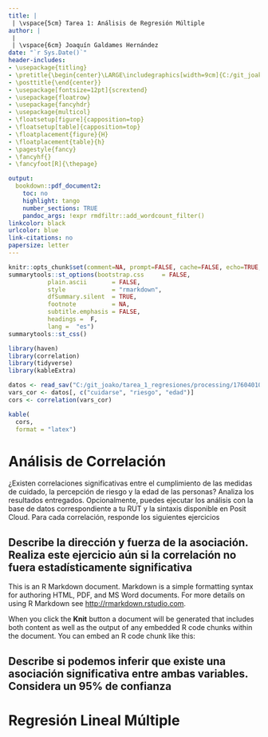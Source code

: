 ```yaml
---
title: |
 | \vspace{5cm} Tarea 1: Análisis de Regresión Múltiple
author: | 
 | 
 | \vspace{6cm} Joaquín Galdames Hernández
date: "`r Sys.Date()`"
header-includes:
- \usepackage{titling}
- \pretitle{\begin{center}\LARGE\includegraphics[width=9cm]{C:/git_joako/tarea_1_regresiones/logo_udp.png}\\[\bigskipamount]}
- \posttitle{\end{center}}
- \usepackage[fontsize=12pt]{scrextend}
- \usepackage{floatrow}
- \usepackage{fancyhdr}
- \usepackage{multicol}
- \floatsetup[figure]{capposition=top}
- \floatsetup[table]{capposition=top}
- \floatplacement{figure}{H}
- \floatplacement{table}{h}
- \pagestyle{fancy}
- \fancyhf{}
- \fancyfoot[R]{\thepage}

output: 
  bookdown::pdf_document2:
    toc: no
    highlight: tango
    number_sections: TRUE
    pandoc_args: !expr rmdfiltr::add_wordcount_filter()
linkcolor: black
urlcolor: blue
link-citations: no
papersize: letter
---
```


```{=tex}
\begin{titlingpage}
\centering
Magíster en Métodos para la Investigación Social
\end{titlingpage}
```
```{=tex}
\newpage
\setcounter{page}{2}
```
\newpage

```r
knitr::opts_chunk$set(comment=NA, prompt=FALSE, cache=FALSE, echo=TRUE, results='asis', message = F, warning = F, eval = T)
summarytools::st_options(bootstrap.css     = FALSE,
           plain.ascii       = FALSE,   
           style             = "rmarkdown",
           dfSummary.silent  = TRUE, 
           footnote          = NA,
           subtitle.emphasis = FALSE,
           headings =  F,
           lang =  "es")
summarytools::st_css()
```

```r
library(haven)
library(correlation)
library(tidyverse)
library(kableExtra)

datos <- read_sav("C:/git_joako/tarea_1_regresiones/processing/17604010.sav")
vars_cor <- datos[, c("cuidarse", "riesgo", "edad")]
cors <- correlation(vars_cor)
```
```r
kable(
  cors,
  format = "latex")
```






# Análisis de Correlación

¿Existen correlaciones significativas entre el cumplimiento de las medidas de cuidado, la percepción de riesgo y la edad de las personas? Analiza los resultados entregados. Opcionalmente, puedes ejecutar los análisis con la base de datos correspondiente a tu RUT y la sintaxis disponible en Posit Cloud. Para cada correlación, responde los siguientes ejercicios

## Describe la dirección y fuerza de la asociación. Realiza este ejercicio aún si la correlación no fuera estadísticamente significativa

This is an R Markdown document. Markdown is a simple formatting syntax for authoring HTML, PDF, and MS Word documents. For more details on using R Markdown see <http://rmarkdown.rstudio.com>.

When you click the **Knit** button a document will be generated that includes both content as well as the output of any embedded R code chunks within the document. You can embed an R code chunk like this:

## Describe si podemos inferir que existe una asociación significativa entre ambas variables. Considera un 95% de confianza


\newpage

# Regresión Lineal Múltiple
